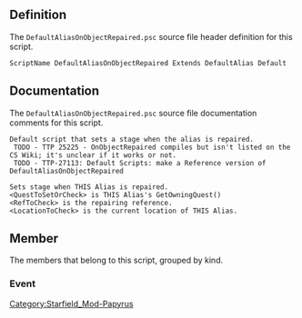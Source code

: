 {{Script_Object_Summary
| title = DefaultAliasOnObjectRepaired
| name = [[SFM:Script-DefaultAliasOnObjectRepaired|DefaultAliasOnObjectRepaired]]
| extends = [[SFM:Script-DefaultAlias|DefaultAlias]] → [[SFM:Script-DefaultAliasParent|DefaultAliasParent]] → [[SFM:Script-ReferenceAlias|ReferenceAlias]] → [[SFM:Script-Alias|Alias]] → [[SFM:Script-ScriptObject|ScriptObject]]
| flags = Default
}}


== Definition ==
The <code>DefaultAliasOnObjectRepaired.psc</code> source file header definition for this script.

<source lang="papyrus">
ScriptName DefaultAliasOnObjectRepaired Extends DefaultAlias Default
</source>


== Documentation ==
The <code>DefaultAliasOnObjectRepaired.psc</code> source file documentation comments for this script.

<source>
Default script that sets a stage when the alias is repaired.
 TODO - TTP 25225 - OnObjectRepaired compiles but isn't listed on the CS Wiki; it's unclear if it works or not.
 TODO - TTP-27113: Default Scripts: make a Reference version of DefaultAliasOnObjectRepaired

Sets stage when THIS Alias is repaired.
<QuestToSetOrCheck> is THIS Alias's GetOwningQuest()
<RefToCheck> is the repairing reference.
<LocationToCheck> is the current location of THIS Alias.
</source>


== Member ==
The members that belong to this script, grouped by kind.

=== Event ===
{{Script_Object_Member_Summary
| title = OnObjectRepaired
| script = [[SFM:Script-DefaultAliasOnObjectRepaired|DefaultAliasOnObjectRepaired]]
| name = [[SFM:Script-DefaultAliasOnObjectRepaired/OnObjectRepaired|OnObjectRepaired]]
| kind = Event
| parameters = ObjectReference akSource
}}


[[Category:Starfield_Mod-Papyrus]]
